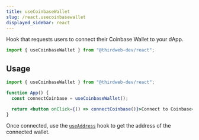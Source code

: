 ```yaml
---
title: useCoinbaseWallet
slug: /react.usecoinbasewallet
displayed_sidebar: react
---
```



Hook that requests users to connect their Coinbase Wallet to your dApp.

```jsx
import { useCoinbaseWallet } from "@thirdweb-dev/react";
```

## Usage

```jsx
import { useCoinbaseWallet } from "@thirdweb-dev/react";

function App() {
  const connectCoinbase = useCoinbaseWallet();

  return <button onClick={() => connectCoinbase()}>Connect to Coinbase</button>;
}
```

Once connected, use the [`useAddress`](/react/react.useaddress) hook to get the address of the connected wallet.
